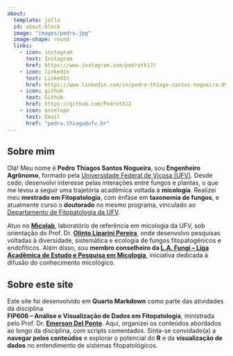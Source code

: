 ```yaml
---
about: 
  template: jolla
  id: about-block
  image: "images/pedro.jpg"
  image-shape: round
  links:
    - icon: instagram
      text: Instagram
      href: https://www.instagram.com/pedroth17/
    - icon: linkedin
      text: LinkedIn
      href: https://www.linkedin.com/in/pedro-thiago-santos-nogueira-0931271bb/
    - icon: github
      text: Github
      href: https://github.com/Pedroth12
    - icon: envelope
      text: Email
      href: "pedro.thiago@ufv.br"
---
```


```{=html}
<style>
body {
  background-image: url('images/background.png');
}
</style>
```

## Sobre mim

Olá! Meu nome é **Pedro Thiagos Santos Nogueira**, sou **Engenheiro Agrônomo**, formado pela [Universidade Federal de Viçosa (UFV)](https://www.ufv.br/). Desde cedo, desenvolvi interesse pelas interações entre fungos e plantas, o que me levou a seguir uma trajetória acadêmica voltada à **micologia**. Realizei meu **mestrado em Fitopatologia**, com ênfase em **taxonomia de fungos**, e atualmente curso o **doutorado** no mesmo programa, vinculado ao [Departamento de Fitopatologia da UFV](https://www.dfp.ufv.br/).

Atuo no [**Micolab**](https://www.instagram.com/micolabufv/), laboratório de referência em micologia da UFV, sob orientação do Prof. Dr. [**Olinto Liparini Pereira**](https://www.dfp.ufv.br/departamento/docentes/olinto/), onde desenvolvo pesquisas voltadas à diversidade, sistemática e ecologia de fungos fitopatogênicos e endofíticos. Além disso, sou **membro conselheiro da [L.A. Fungi – Liga Acadêmica de Estudo e Pesquisa em Micologia](https://www.instagram.com/lafungi.ufv/?__d=1)**, iniciativa dedicada à difusão do conhecimento micológico.

## Sobre este site

Este site foi desenvolvido em **Quarto Markdown** como parte das atividades da disciplina\
**FIP606 – Análise e Visualização de Dados em Fitopatologia**, ministrada pelo Prof. Dr. [**Emerson Del Ponte**](https://emersondelponte.netlify.app/). Aqui, organizei os conteúdos abordados ao longo da disciplina, com scripts comentados. Sinta-se convidado(a) a **navegar pelos conteúdos** e explorar o potencial do **R** e da **visualização de dados** no entendimento de sistemas fitopatológicos.
